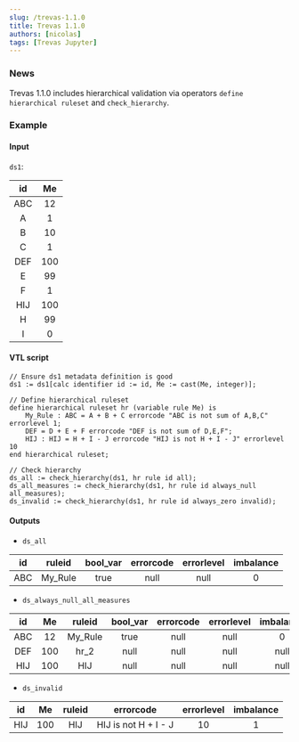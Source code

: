 ```yaml
---
slug: /trevas-1.1.0
title: Trevas 1.1.0
authors: [nicolas]
tags: [Trevas Jupyter]
---
```


### News

Trevas 1.1.0 includes hierarchical validation via operators `define hierarchical ruleset` and `check_hierarchy`.

### Example

#### Input

`ds1`:

| id  | Me  |
| :-: | :-: |
| ABC | 12  |
|  A  |  1  |
|  B  | 10  |
|  C  |  1  |
| DEF | 100 |
|  E  | 99  |
|  F  |  1  |
| HIJ | 100 |
|  H  | 99  |
|  I  |  0  |

#### VTL script

```
// Ensure ds1 metadata definition is good
ds1 := ds1[calc identifier id := id, Me := cast(Me, integer)];

// Define hierarchical ruleset
define hierarchical ruleset hr (variable rule Me) is
    My_Rule : ABC = A + B + C errorcode "ABC is not sum of A,B,C" errorlevel 1;
    DEF = D + E + F errorcode "DEF is not sum of D,E,F";
    HIJ : HIJ = H + I - J errorcode "HIJ is not H + I - J" errorlevel 10
end hierarchical ruleset;

// Check hierarchy
ds_all := check_hierarchy(ds1, hr rule id all);
ds_all_measures := check_hierarchy(ds1, hr rule id always_null all_measures);
ds_invalid := check_hierarchy(ds1, hr rule id always_zero invalid);
```

#### Outputs

- `ds_all`

| id  | ruleid  | bool_var | errorcode | errorlevel | imbalance |
| :-: | :-----: | :------: | :-------: | :--------: | :-------: |
| ABC | My_Rule |   true   |   null    |    null    |     0     |

- `ds_always_null_all_measures`

| id  | Me  | ruleid  | bool_var | errorcode | errorlevel | imbalance |
| :-: | :-: | :-----: | :------: | :-------: | :--------: | :-------: |
| ABC | 12  | My_Rule |   true   |   null    |    null    |     0     |
| DEF | 100 |  hr_2   |   null   |   null    |    null    |   null    |
| HIJ | 100 |   HIJ   |   null   |   null    |    null    |   null    |

- `ds_invalid`

| id  | Me  | ruleid |      errorcode       | errorlevel | imbalance |
| :-: | :-: | :----: | :------------------: | :--------: | :-------: |
| HIJ | 100 |  HIJ   | HIJ is not H + I - J |     10     |     1     |

